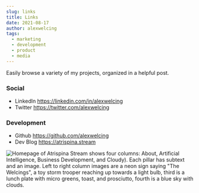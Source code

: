 ```yaml
---
slug: links
title: Links
date: 2021-08-17
author: alexwelcing
tags:
  - marketing
  - development
  - product
  - media
---
```

Easily browse a variety of my projects, organized in a helpful post.

### Social

* LinkedIn <https://linkedin.com/in/alexwelcing>
* Twitter <https://twitter.com/alexwelcing>

### Development

* Github <https://github.com/alexwelcing>
* Dev Blog <https://atrispina.stream>

![Homepage of Atrispina Stream shows four columns: About, Artificial Intelligence, Business Development, and Cloudy). Each pillar has subtext and an image. Left to right column images are a neon sign saying "The Welcings", a toy storm trooper reaching up towards a light bulb, third is a lunch plate with micro greens, toast, and prosciutto, fourth is a blue sky with clouds. ](/images/atrispina-stream-homepage.png "Atrispina Stream Homepage")